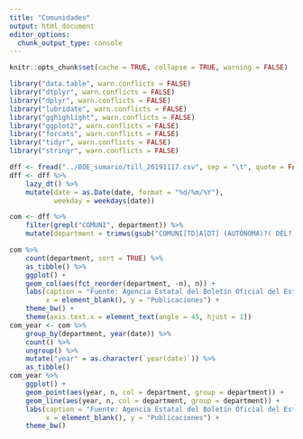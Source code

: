 ```yaml
---
title: "Comunidades"
output: html_document
editor_options: 
  chunk_output_type: console
---
```


```r
knitr::opts_chunk$set(cache = TRUE, collapse = TRUE, warning = FALSE)
```


```r
library("data.table", warn.conflicts = FALSE)
library("dtplyr", warn.conflicts = FALSE)
library("dplyr", warn.conflicts = FALSE)
library("lubridate", warn.conflicts = FALSE)
library("gghighlight", warn.conflicts = FALSE)
library("ggplot2", warn.conflicts = FALSE)
library("forcats", warn.conflicts = FALSE)
library("tidyr", warn.conflicts = FALSE)
library("stringr", warn.conflicts = FALSE)

dff <- fread("../BOE_sumario/till_20191117.csv", sep = "\t", quote = FALSE)
dff <- dff %>% 
    lazy_dt() %>% 
    mutate(date = as.Date(date, format = "%d/%m/%Y"),
           weekday = weekdays(date))
```

```r
com <- dff %>% 
    filter(grepl("COMUNI", department)) %>% 
    mutate(department = trimws(gsub("COMUNI[TD]A[DT] (AUTÓNOMA)?( DEL?)?( LAS?)?", "", department)))

com %>% 
    count(department, sort = TRUE) %>% 
    as_tibble() %>% 
    ggplot() +
    geom_col(aes(fct_reorder(department, -n), n)) +
    labs(caption = "Fuente: Agencia Estatal del Boletín Oficial del Estado",
         x = element_blank(), y = "Publicaciones") +
    theme_bw() +
    theme(axis.text.x = element_text(angle = 45, hjust = 1))
com_year <- com %>% 
    group_by(department, year(date)) %>% 
    count() %>% 
    ungroup() %>%
    mutate("year" = as.character(`year(date)`)) %>%
    as_tibble()
com_year %>% 
    ggplot() +
    geom_point(aes(year, n, col = department, group = department)) +
    geom_line(aes(year, n, col = department, group = department)) +
    labs(caption = "Fuente: Agencia Estatal del Boletín Oficial del Estado",
         x = element_blank(), y = "Publicaciones") +
    theme_bw()
```

